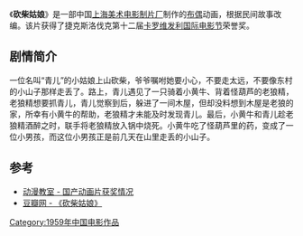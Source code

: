 {{Infobox Film
|片名          = 砍柴姑娘
|其他名称      = 
|图像          = 
|图像说明      = 
|导演          = （集体编导）
|监制          = 
|制片          = 
|编剧          = （集体编导）
|剧本          = 
|故事          = 
|原著          = 
|旁白          = 
|统筹          = 
|主演          = 
|分级          = 
|副标题        = 
|主题曲        = 
|片头曲        = 
|片尾曲        = 
|配乐          = 
|摄影          = [[陈增福|陈增福]]、[[郑培良|郑培良]]
|剪辑          = 
|制片商        = [[上海美术电影制片厂|上海美术电影制片厂]]
|发行商        = 
|上映日期      = 1959年
|发行日期      = 
|片长          = 16分钟
|产地          = {{CHNML}}
|语言          = [[汉语普通话|汉语普通话]]
|官方网站      = 
|预算          = 
|票房          = 
|前集          = 
|续集          = 
|中国大陆片名  = 
|香港片名      = 
|澳门片名      = 
|台湾片名      = 
|新马片名      = 
|sarft_id    = <!-- 公映许可号码 -->
|amg_id      = <!-- AMG（All Media Guide）ID -->
|imdb_id     = <!-- IMDB（互联网电影数据库）ID -->
}}
《'''砍柴姑娘'''》是一部中国[[上海美术电影制片厂|上海美术电影制片厂]]制作的[[布偶|布偶]]动画，根据民间故事改编。该片获得了捷克斯洛伐克第十二届[[卡罗维发利国际电影节|卡罗维发利国际电影节]]荣誉奖。

==剧情简介== 
一位名叫“青儿”的小姑娘上山砍柴，爷爷嘱咐她要小心，不要走太远，不要像东村的小山子那样走丢了。路上，青儿遇见了一只骑着小黄牛、背着怪葫芦的老狼精，老狼精想要抓青儿，青儿觉察到后，躲进了一间木屋，但却没料想到木屋是老狼的家，所幸有小黄牛的帮助，老狼精才未能及时发现青儿。最后，小黄牛和青儿趁老狼精酒醉之时，联手将老狼精放入锅中烧死。小黄牛吃了怪葫芦里的药，变成了一位小男孩，而这位小男孩正是前几天在山里走丢的小山子。

==参考==
* [https://web.archive.org/web/20130502091515/http://www.hnst.org/dongmanshijie/ziliao/dongmanjiaoshi/dmjs04.htm 动漫教室 - 国产动画片获奖情况]
* [http://movie.douban.com/subject/2255250/  豆瓣网 - 《砍柴姑娘》] {{Wayback|url=http://movie.douban.com/subject/2255250/ |date=20160307014945 }}


{{上海美术电影制片厂1950年代作品}}

[[Category:1959年中国电影作品|Category:1959年中国电影作品]]